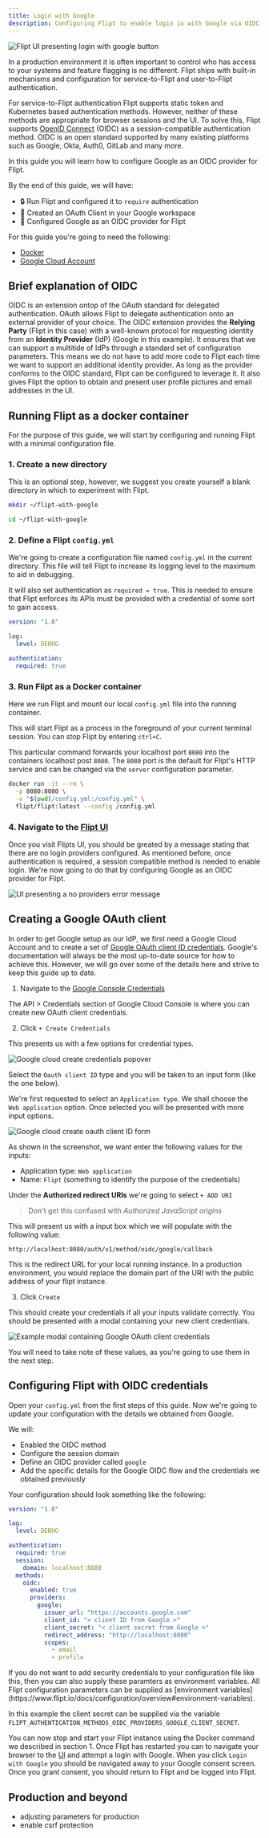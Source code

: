 ```yaml
---
title: Login with Google
description: Configuring Flipt to enable login in with Google via OIDC.
---
```


![Flipt UI presenting login with google button](/images/guides/login-with-google/login-with-google.png)

In a production environment it is often important to control who has access to your systems and feature flagging is no different.
Flipt ships with built-in mechanisms and configuration for service-to-Flipt and user-to-Flipt authentication.

For service-to-Flipt authentication Flipt supports static token and Kubernetes based authentication methods.
However, neither of these methods are appropriate for browser sessions and the UI.
To solve this, Flipt supports [OpenID Connect](/authentication/methods#openid-connect) (OIDC) as a session-compatible authentication method.
OIDC is an open standard supported by many existing platforms such as Google, Okta, Auth0, GitLab and many more.

In this guide you will learn how to configure Google as an OIDC provider for Flipt.

By the end of this guide, we will have:

- 🔒 Run Flipt and configured it to `require` authentication
- 🔑 Created an OAuth Client in your Google workspace
- 🔐 Configured Google as an OIDC provider for Flipt

For this guide you're going to need the following:

- [Docker](https://www.docker.com/)
- [Google Cloud Account](https://cloud.google.com)

## Brief explanation of OIDC

OIDC is an extension ontop of the OAuth standard for delegated authentication.
OAuth allows Flipt to delegate authentication onto an external provider of your choice.
The OIDC extension provides the **Relying Party** (Flipt in this case) with a well-known protocol for requesting identity from an **Identity Provider** (IdP) (Google in this example).
It ensures that we can support a multitide of IdPs through a standard set of configuration parameters.
This means we do not have to add more code to Flipt each time we want to support an additional identity provider.
As long as the provider conforms to the OIDC standard, Flipt can be configured to leverage it.
It also gives Flipt the option to obtain and present user profile pictures and email addresses in the UI.

## Running Flipt as a docker container

For the purpose of this guide, we will start by configuring and running Flipt with a minimal configuration file.

### 1. Create a new directory

This is an optional step, however, we suggest you create yourself a blank directory in which to experiment with Flipt.

```sh
mkdir ~/flipt-with-google

cd ~/flipt-with-google
```

### 2. Define a Flipt `config.yml`

We're going to create a configuration file named `config.yml` in the current directory.
This file will tell Flipt to increase its logging level to the maximum to aid in debugging.

It will also set authentication as `required = true`.
This is needed to ensure that Flipt enforces its APIs must be provided with a credential of some sort to gain access.

```yaml config.yml
version: "1.0"

log:
  level: DEBUG

authentication:
  required: true
```

### 3. Run Flipt as a Docker container

Here we run Flipt and mount our local `config.yml` file into the running container.

This will start Flipt as a process in the foreground of your current terminal session.
You can stop Flipt by entering `ctrl+C`.

This particular command forwards your localhost port `8080` into the containers localhost post `8080`.
The `8080` port is the default for Flipt's HTTP service and can be changed via the `server` configuration parameter.

```sh
docker run -it --rm \
  -p 8080:8080 \
  -v "$(pwd)/config.yml:/config.yml" \
  flipt/flipt:latest --config /config.yml
```

### 4. Navigate to the [Flipt UI](http://localhost:8080)

Once you visit Flipts UI, you should be greated by a message stating that there are no login providers configured.
As mentioned before, once authentication is required, a session compatible method is needed to enable login.
We're now going to do that by configuring Google as an OIDC provider for Flipt.

![UI presenting a no providers error message](/images/guides/login-with-google/no-providers.png)

## Creating a Google OAuth client

In order to get Google setup as our IdP, we first need a Google Cloud Account and to create a set of [Google OAuth client ID credentials](https://developers.google.com/workspace/guides/create-credentials#oauth-client-id).
Google's documentation will always be the most up-to-date source for how to achieve this.
However, we will go over some of the details here and strive to keep this guide up to date.

1. Navigate to the [Google Console Credentials](https://console.cloud.google.com/apis/credentials)

The API > Credentials section of Google Cloud Console is where you can create new OAuth client credentials.

2. Click `+ Create Credentials`

This presents us with a few options for credential types.

![Google cloud create credentials popover]()

Select the `Oauth client ID` type and you will be taken to an input form (like the one below).

We're first requested to select an `Application type`. We shall choose the `Web application` option.
Once selected you will be presented with more input options.

![Google cloud create oauth client ID form]()

As shown in the screenshot, we want enter the following values for the inputs:

- Application type: `Web application`
- Name: `Flipt` (something to identify the purpose of the credentials)

Under the **Authorized redirect URIs** we're going to select `+ ADD URI`

> Don't get this confused with _Authorized JavaScript origins_

This will present us with a input box which we will populate with the following value:

```url
http://localhost:8080/auth/v1/method/oidc/google/callback
```

This is the redirect URL for your local running instance.
In a production environment, you would replace the domain part of the URI with the public address of your flipt instance.

3. Click `Create`

This should create your credentials if all your inputs validate correctly.
You should be presented with a modal containing your new client credentials.

![Example modal containing Google OAuth client credentials]()

You will need to take note of these values, as you're going to use them in the next step.

## Configuring Flipt with OIDC credentials

Open your `config.yml` from the first steps of this guide.
Now we're going to update your configuration with the details we obtained from Google.

We will:

- Enabled the OIDC method
- Configure the session domain
- Define an OIDC provider called `google`
- Add the specific details for the Google OIDC flow and the credentials we obtained previously

Your configuration should look something like the following:

```yaml config.yaml
version: "1.0"

log:
  level: DEBUG

authentication:
  required: true
  session:
    domain: localhost:8080
  methods:
    oidc:
      enabled: true
      providers:
        google:
          issuer_url: "https://accounts.google.com"
          client_id: "< client ID from Google >"
          client_secret: "< client secret from Google >"
          redirect_address: "http://localhost:8080"
          scopes:
            - email
            - profile
```

<Note>
If you do not want to add security credentials to your configuration file like this,
then you can also supply these paramters as environment variables. All Flipt configuration
parameters can be supplied as [environment variables](https://www.flipt.io/docs/configuration/overview#environment-variables).

In this example the client secret can be supplied via the variable `FLIPT_AUTHENTICATION_METHODS_OIDC_PROVIDERS_GOOGLE_CLIENT_SECRET`.

</Note>

You can now stop and start your Flipt instance using the Docker command we described in section 1.
Once Flipt has restarted you can to navigate your browser to the [UI](http://localhost:8080) and attempt a login with Google.
When you click `Login with Google` you should be navigated away to your Google consent screen.
Once you grant consent, you should return to Flipt and be logged into Flipt.

## Production and beyond

- adjusting parameters for production
- enable csrf protection
